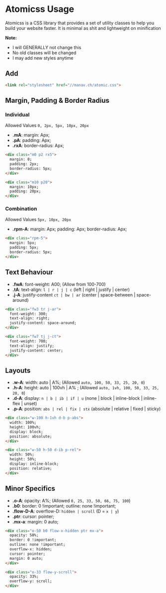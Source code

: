 # Atomicss Usage
Atomicss is a CSS library that provides a set of utility classes to help you build your website faster. It is
minimal as shit and lightweight on minification

**Note:**
- I will GENERALLY not change this
- No old classes will be changed
- I may add new styles anytime

## Add
```html
<link rel="stylesheet" href="//manav.ch/atomic.css">
```

## Margin, Padding & Border Radius
### Individual
Allowed Values `0, 2px, 5px, 10px, 20px`

- **.mA**: margin: Apx;
- **.pA**: padding: Apx;
- **.rxA**: border-radius: Apx;

```html
<div class="m0 p2 rx5">
  margin: 0;
  padding: 2px;
  border-radius: 5px;
</div>

<div class="m10 p20">
  margin: 10px;
  padding: 20px;
</div>
```

### Combination
Allowed Values `5px, 10px, 20px`

- **.rpm-A**: margin: Apx; padding: Apx; border-radius: Apx;

```html
<div class="rpm-5">
  margin: 5px;
  padding: 5px;
  border-radius: 5px;
</div>
```

## Text Behaviour

- **.fwA**: font-weight: A00; (Allow from 100-700)
- **.tA**: text-align: `l | r | j | c` (left | right | justify | center)
- **.j-A**: justify-content `ct | bw | ar` (center | space-between | space-around)

```html
<div class="fw3 tr j-ar">
  font-weight: 300;
  text-align: right;
  justify-content: space-around;
</div>

<div class="fw7 tj j-ct">
  font-weight: 700;
  text-align: justify;
  justify-content: center;
</div>
```

## Layouts
- **.w-A**: width: auto | A%; (Allowed `auto, 100, 50, 33, 25, 20, 0`)
- **.h-A**: height: auto | 100vh | A% ; (Allowed `auto, 1vh, 100, 50, 33, 25, 20, 0`)
- **.d-A**: display: `n | b | ib | if | u` (none | block | inline-block | inline-flex | unset)
- **.p-A**: position: `abs | rel | fix | stx` (absolute | relative | fixed | sticky)

```html
<div class="w-100 h-1vh d-b p-abs">
  width: 100%;
  height: 100vh;
  display: block;
  position: absolute;
</div>

<div class="w-50 h-50 d-ib p-rel">
  width: 50%;
  height: 50%;
  display: inline-block;
  position: relative;
</div>
```

## Minor Specifics
- **.o-A**: opacity: A%; (Allowed `0, 25, 33, 50, 66, 75, 100`)
- **.b0**: border: 0 !important; outline: none !important;
- **.flow-D-A**: overflow-D: `hidden | scroll` (D = `x | y`)
- **.ptr**: cursor: pointer;
- **.mx-a**: margin: 0 auto;

```html
<div class="o-50 b0 flow-x-hidden ptr mx-a">
  opacity: 50%;
  border: 0 !important;
  outline: none !important;
  overflow-x: hidden;
  cursor: pointer;
  margin: 0 auto;
</div>

<div class="o-33 flow-y-scroll">
  opacity: 33%;
  overflow-y: scroll;
</div>
```